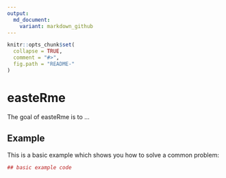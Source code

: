 ```yaml
---
output:
  md_document:
    variant: markdown_github
---
```


<!-- README.md is generated from README.Rmd. Please edit that file -->

```r
knitr::opts_chunk$set(
  collapse = TRUE,
  comment = "#>",
  fig.path = "README-"
)
```

# easteRme

The goal of easteRme is to ...

## Example

This is a basic example which shows you how to solve a common problem:

```r
## basic example code
```
